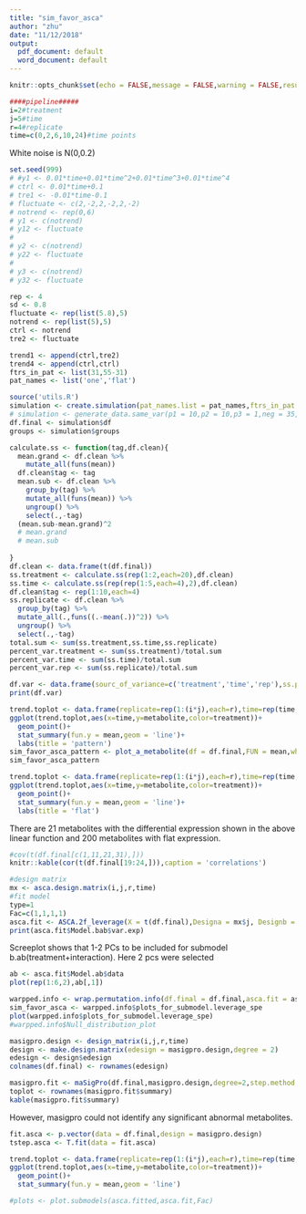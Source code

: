 ```yaml
---
title: "sim_favor_asca"
author: "zhu"
date: "11/12/2018"
output:
  pdf_document: default
  word_document: default
---
```


```r
knitr::opts_chunk$set(echo = FALSE,message = FALSE,warning = FALSE,results = F)
```
```r
####pipeline#####
i=2#treatment
j=5#time
r=4#replicate
time=c(0,2,6,10,24)#time points
```
White noise is N(0,0.2)
```r
set.seed(999)
# #y1 <- 0.01*time+0.01*time^2+0.01*time^3+0.01*time^4
# ctrl <- 0.01*time+0.1
# tre1 <- -0.01*time-0.1
# fluctuate <- c(2,-2,2,-2,2,-2)
# notrend <- rep(0,6)
# y1 <- c(notrend)
# y12 <- fluctuate
# 
# y2 <- c(notrend)
# y22 <- fluctuate
# 
# y3 <- c(notrend)
# y32 <- fluctuate

rep <- 4
sd <- 0.8
fluctuate <- rep(list(5.8),5)
notrend <- rep(list(5),5)
ctrl <- notrend
tre2 <- fluctuate

trend1 <- append(ctrl,tre2)
trend4 <- append(ctrl,ctrl)
ftrs_in_pat <- list(31,55-31)
pat_names <- list('one','flat')

source('utils.R')
simulation <- create.simulation(pat_names.list = pat_names,ftrs_in_pat.list = ftrs_in_pat,replicates = rep,sd = sd,trend1,trend4)
# simulation <- generate_data.same_var(p1 = 10,p2 = 10,p3 = 1,neg = 35,var=0.2)
df.final <- simulation$df
groups <- simulation$groups
```

```r
calculate.ss <- function(tag,df.clean){
  mean.grand <- df.clean %>% 
    mutate_all(funs(mean))
  df.clean$tag <- tag
  mean.sub <- df.clean %>%
    group_by(tag) %>%
    mutate_all(funs(mean)) %>% 
    ungroup() %>% 
    select(.,-tag)
  (mean.sub-mean.grand)^2
  # mean.grand
  # mean.sub
  
}
df.clean <- data.frame(t(df.final))
ss.treatment <- calculate.ss(rep(1:2,each=20),df.clean)
ss.time <- calculate.ss(rep(rep(1:5,each=4),2),df.clean)
df.clean$tag <- rep(1:10,each=4)
ss.replicate <- df.clean %>% 
  group_by(tag) %>% 
  mutate_all(.,funs((.-mean(.))^2)) %>% 
  ungroup() %>% 
  select(.,-tag)
total.sum <- sum(ss.treatment,ss.time,ss.replicate)
percent_var.treatment <- sum(ss.treatment)/total.sum
percent_var.time <- sum(ss.time)/total.sum
percent_var.rep <- sum(ss.replicate)/total.sum

df.var <- data.frame(sourc_of_variance=c('treatment','time','rep'),ss.percentage=c(percent_var.treatment*100,percent_var.time*100,percent_var.rep*100))
print(df.var)
```


```r
trend.toplot <- data.frame(replicate=rep(1:(i*j),each=r),time=rep(time,each=r),treatment=factor(rep(1:i,each=j*r)),metabolite=df.final[5,])
ggplot(trend.toplot,aes(x=time,y=metabolite,color=treatment))+
  geom_point()+
  stat_summary(fun.y = mean,geom = 'line')+
  labs(title = 'pattern')
sim_favor_asca_pattern <- plot_a_metabolite(df = df.final,FUN = mean,which = 'one',tag='A',title = 'Pattern one')
sim_favor_asca_pattern
```
```r
trend.toplot <- data.frame(replicate=rep(1:(i*j),each=r),time=rep(time,each=r),treatment=factor(rep(1:i,each=j*r)),metabolite=df.final[31,])
ggplot(trend.toplot,aes(x=time,y=metabolite,color=treatment))+
  geom_point()+
  stat_summary(fun.y = mean,geom = 'line')+
  labs(title = 'flat')
```

There are 21 metabolites with the differential expression shown in the above linear function and 200 metabolites with flat expression.

```r
#cov(t(df.final[c(1,11,21,31),]))
knitr::kable(cor(t(df.final[19:24,])),caption = 'correlations')
```


```r
#design matrix
mx <- asca.design.matrix(i,j,r,time)
#fit model
type=1
Fac=c(1,1,1,1)
asca.fit <- ASCA.2f_leverage(X = t(df.final),Designa = mx$j, Designb = mx$i,type = type, Fac = Fac,showvar = F,showscree = T)
print(asca.fit$Model.bab$var.exp)
```

Screeplot shows that 1-2 PCs to be included for submodel b.ab(treatment+interaction). Here 2 pcs were selected

```r
ab <- asca.fit$Model.ab$data
plot(rep(1:6,2),ab[,1])
```

```r
warpped.info <- wrap.permutation.info(df.final = df.final,asca.fit = asca.fit,groups = groups,R = 100,which_leverage = ASCA.2f_leverage,tag='B')
sim_favor_asca <- warpped.info$plots_for_submodel.leverage_spe
plot(warpped.info$plots_for_submodel.leverage_spe)
#warpped.info$Null_distribution_plot
```

```r
masigpro.design <- design_matrix(i,j,r,time)
design <- make.design.matrix(edesign = masigpro.design,degree = 2)
edesign <- design$edesign
colnames(df.final) <- rownames(edesign)

masigpro.fit <- maSigPro(df.final,masigpro.design,degree=2,step.method = 'backward',rsq = 0)
toplot <- rownames(masigpro.fit$summary)
kable(masigpro.fit$summary)
```

However, masigpro could not identify any significant abnormal metabolites.

```r
fit.asca <- p.vector(data = df.final,design = masigpro.design)
tstep.asca <- T.fit(data = fit.asca)
```


```r
trend.toplot <- data.frame(replicate=rep(1:(i*j),each=r),time=rep(time,each=r),treatment=factor(rep(1:i,each=j*r)),metabolite=df.final[20,])
ggplot(trend.toplot,aes(x=time,y=metabolite,color=treatment))+
  geom_point()+
  stat_summary(fun.y = mean,geom = 'line')
```
```r
#plots <- plot.submodels(asca.fitted,asca.fit,Fac)
```

